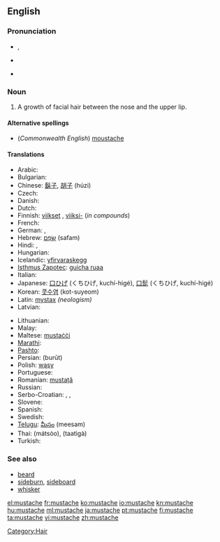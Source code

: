 ==English==

===Pronunciation===
* {{a|US}} {{IPA|/ˈmʌstæʃ/}}, {{SAMPA|/"mVst{S/}}
* {{a|RP}} {{IPA|/ˈmʊstɑːʃ/}}
* {{audio|En-us-mustache.ogg|Audio (US)}}

===Noun===
{{en-noun}}

# A growth of facial hair between the nose and the upper lip.

====Alternative spellings====
* (''Commonwealth English'') [[moustache]]

====Translations====
{{trans-top|growth of facial hair between the nose and the upper lip}}
* Arabic: {{t-|ar|شارب|alt=شارِب}}
* Bulgarian: {{t+|bg|мустак}}
* Chinese: [[鬍子]], [[胡子]] (húzi)
* Czech: {{t-|cs|knír|m}}
* Danish: {{t-|da|overskæg|n}}
* Dutch: {{t+|nl|snor|f}}
* Finnish: [[viikset]] {{p}}, [[viikset|viiksi-]] (''in compounds'')
* French: {{t+|fr|moustache|f}}
* German: {{t+|de|Schnurrbart|m}}, {{t-|de|Oberlippenbart|m}}
* Hebrew: [[שפם|שָׂפָם]] (safam) {{m}}
* Hindi: {{t-|hi|मूँछ|f|tr=mūñch|xs=Hindi}},  {{t-|hi|मूछ|f|tr=mūch|xs=Hindi}}
* Hungarian: {{t+|hu|bajusz}}
* Icelandic: [[yfirvaraskegg]] {{n}}
* [[Isthmus Zapotec]]: [[guicha ruaa]]
* Italian: {{t-|it|baffi|m|p}}
* Japanese: [[口ひげ]] (くちひげ, kuchí-higé), [[口髭]] (くちひげ, kuchí-higé)
* Korean: [[콧수염]] (kot-suyeom)
* Latin: [[mystax]] ''(neologism)''
* Latvian: {{t-|lv|ūsas|f|p|xs=Latvian}}
{{trans-mid}}
* Lithuanian: {{t-|lt|ūsai|m|p|xs=Lithuanian}}
* Malay: {{t-|ms|misai|xs=Malay}}
* Maltese: [[mustaċċi]]
* [[Marathi]]: {{t|mr|मिशी|tr=miśī|sc=Deva|xs=Marathi}}
* [[Pashto]]: {{t-|ps|برېت|m|p|tr=bret|sc=ps-Arab|xs=Pashto}}
* Persian: {{fa-Arab|[[بروت]]}} (burūt)
* Polish: [[wąsy]] {{p}}
* Portuguese: {{t+|pt|bigode|m}}
* Romanian: [[mustaţă]] {{f}}
* Russian: {{t|ru|усы|m|p|tr=usý}}
* Serbo-Croatian: {{tø|sh|brk|xs=Serbo-Croatian}},  {{tø|sh|brkovi|xs=Serbo-Croatian}},  {{tø|sh|nausnice|xs=Serbo-Croatian}}
* Slovene: {{t+|sl|brki|m|p}}
* Spanish: {{t+|es|bigote|m}}
* Swedish: {{t+|sv|mustasch|c}}
* [[Telugu]]: [[మీసం]] (meesam)
* Thai: {{Thai|[[มัสสุ]]}} (mátsòo), {{Thai|[[ทาฐิกะ]]}} (taatìgà)
* Turkish: {{t+|tr|bıyık}}
{{trans-bottom}}

===See also===
* [[beard]]
* [[sideburn]], [[sideboard]]
* [[whisker]]

[[Category:Hair]]

[[el:mustache]]
[[fr:mustache]]
[[ko:mustache]]
[[io:mustache]]
[[kn:mustache]]
[[hu:mustache]]
[[ml:mustache]]
[[ja:mustache]]
[[pt:mustache]]
[[fi:mustache]]
[[ta:mustache]]
[[vi:mustache]]
[[zh:mustache]]